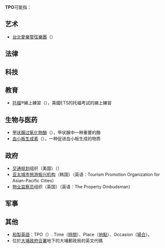 '''TPO'''可能指：

== 艺术 ==
*[[台北愛樂管弦樂團|台北愛樂管弦樂團]]（{{lang-en|Taipei Philharmonic Orchestra}}）

== 法律 ==
== 科技 ==
== 教育 ==
*[[托福|托福]]®️線上練習（{{lang-en|TOEFL®️Practice Online}}），美國ETS的托福考試的線上練習

== 生物与医药 ==
*[[甲状腺过氧化物酶|甲状腺过氧化物酶]]（{{lang-en|thyroid peroxidase}}），甲状腺中一种重要的酶
*[[血小板生成素|血小板生成素]]（{{lang-en|thrombopoietin}}），一种促进血小板生成的物质
== 政府 ==
*[[交通规划|交通规划]]组织（美国）（{{lang-en|Transportation Planning Organization}}）
*[[www.aptpo.org|亚太城市旅游振兴机构]]（韩国）（英语：Tourism Promotion Organization for Asian-Pacific Cities）
*[[物业监察员|物业监察员]]组织（英国）（英语：The Property Ombudsman）

== 军事 ==
== 其他 ==
*[[和製英語|和製英語]]：TPO（{{lang-ja|ティーピーオー}}）. Time（[[時間|時間]]）、Place（[[地點|地點]]）、Occasion（[[場合|場合]]）。
*位於[[大埔政府合署|大埔政府合署]]地下的大埔郵政局的英文代碼
{{disambig|cat=三字拉丁字母縮寫消歧義}}
